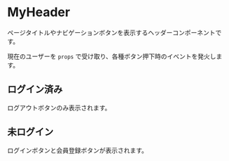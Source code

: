 
<Meta of={MyHeaderStories} />

# MyHeader

ページタイトルやナビゲーションボタンを表示するヘッダーコンポーネントです。

現在のユーザーを `props` で受け取り、各種ボタン押下時のイベントを発火します。

<ArgsTable of={MyHeader} />

## ログイン済み

ログアウトボタンのみ表示されます。

<Canvas>
    <Story of={MyHeaderStories.Login} />
</Canvas>

## 未ログイン

ログインボタンと会員登録ボタンが表示されます。

<Canvas>
    <Story of={MyHeaderStories.Logout} />
</Canvas>